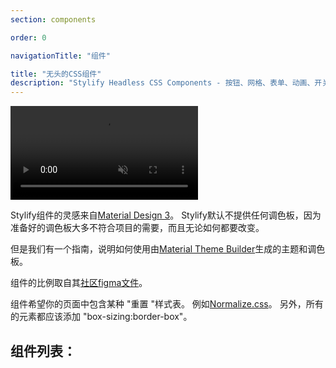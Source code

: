 ```yaml
---
section: components

order: 0

navigationTitle: "组件"

title: "无头的CSS组件"
description: "Stylify Headless CSS Components - 按钮、网格、表单、动画、开关以及更多。复制&粘贴，无需CSS框架。"
---
```



<video autoplay muted loop class="width:100% height:auto border-radius:8px">
	<source src="/videos/material-theme-builder.mp4" type="video/mp4" />
</video>

Stylify组件的灵感来自[Material Design 3](https://m3.material.io/)。
Stylify默认不提供任何调色板，因为准备好的调色板大多不符合项目的需要，而且无论如何都要改变。

但是我们有一个指南，说明如何使用由[Material Theme Builder](/zh/snippets/snippets/material-theme)生成的主题和调色板。

组件的比例取自其[社区figma文件](https://www.figma.com/file/DJMWYdOn4HyZ9GQqrGZfXD/Material-3-Design-Kit-(Community)?node-id=47909%3A2)。

<Note>组件希望你的页面中包含某种 "重置 "样式表。
例如[Normalize.css](https://necolas.github.io/normalize.css/)。
另外，所有的元素都应该添加 "box-sizing:border-box"。</Note>

## 组件列表：
<ComponentsPreviewGrid selected={[]} />
